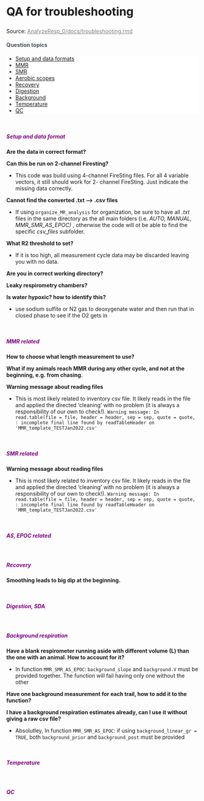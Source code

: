 


<div class="page-header">
  <h2 style="font-size: 30px; text-align:left;">QA for troubleshooting</h2>
  <p>Source: <a href = "https://github.com/kraskura/AnalyzeResp_0/blob/main/docs/troubleshooting.rmd" style = "color:gray;">AnalyzeResp_0/docs/troubleshooting.rmd</a></p>
</div>

<h4 style="color:#495057; font-weight: bold;  text-align: left">Question topics</h4>
<ul class="breadcrumb" style="background-color:#fff; border:none; color:#3e3f3a">
  <li><a href="#setupanddata">Setup and data formats</a></li>
  <li><a href="#MMR">MMR</a></li>
  <li><a href="#SMR">SMR</a></li>
  <li><a href="#AS">Aerobic scopes</a></li>
  <li><a href="#Recovery">Recovery</a></li>
  <li><a href="#SDA">Digestion</a></li>
  <li><a href="#Back">Background</a></li>
  <li><a href="#Temp">Temperature</a></li>
  <li><a href="#QC">QC</a></li>
</ul>


<br><h5><a name = "setupanddata" style = "color:purple; font-weight:bold;">Setup and data format</a></h5>

**Are the data in correct format?**

**Can this be run on 2-channel Firesting?** 
  
  + This code was build using 4-channel FireSting files. For all 4 variable vectors, it still should work for 2- channel FireSting. Just indicate the missing data correctly.

**Cannot find the converted .txt --> .csv files**

  + If using `organize_MR_analysis` for organization, be sure to have all _.txt_ files in the same directory as the all main folders (i.e. _AUTO, MANUAL, MMR_SMR_AS_EPOC)_ , otherwise the code will ot be able to find the specific _csv_files_ subfolder.

**What R2 threshold  to set?**

  + If it is too high, all measurement cycle data may be discarded leaving you with no data.

**Are you in correct working directory?**

**Leaky respirometry chambers?**

**Is water hypoxic? how to identify this?**
  
  + use sodium sulfite or N2 gas to deoxygenate water and then run that in closed phase to see if the O2 gets in




<br><h5><a name = "MMR" style = "color:purple; font-weight:bold;">MMR related </a></h5>

**How to choose what length measurement to use?**


**What if my animals reach MMR during any other cycle, and not at the beginning, e.g. from chasing.**

**Warning message about reading files**

  + This is most likely related to inventory csv file. It likely reads in the file and applied the directed 'cleaning' with no problem (it is always a responsibility of our own to check!). 
  `Warning message: In read.table(file = file, header = header, sep = sep, quote = quote,  : incomplete final line found by readTableHeader on 'MMR_template_TESTJan2022.csv'`


<br><h5><a name = "SMR" style = "color:purple; font-weight:bold;"> SMR related</a></h5>


**Warning message about reading files**

  + This is most likely related to inventory csv file. It likely reads in the file and applied the directed 'cleaning' with no problem (it is always a responsibility of our own to check!). 
  `Warning message: In read.table(file = file, header = header, sep = sep, quote = quote,  : incomplete final line found by readTableHeader on 'MMR_template_TESTJan2022.csv'`

<br><h5><a name = "AS" style = "color:purple; font-weight:bold;"> AS, EPOC related</a></h5>




<br><h5><a name = "Recovery" style = "color:purple; font-weight:bold;"> Recovery</a></h5>

**Smoothing leads to big dip at the beginning.**


<br><h5><a name = "SDA" style = "color:purple; font-weight:bold;"> Digestion, SDA</a></h5>



<br><h5><a name = "Back" style = "color:purple; font-weight:bold;"> Background respiration</a></h5>


**Have a blank respirometer running aside with different volume (L) than the one with an animal. How to account for it?**
  
  + In function `MMR_SMR_AS_EPOC`: `background_slope` and `background.V` must be provided together. The function will fail having only one without the other


**Have one background measurement for each trail, how to add it to the function?**

**I have a background respiration estimates already, can I use it without giving a raw csv file?**
  
  + Absolutley, In function `MMR_SMR_AS_EPOC`: if using `background_linear_gr = TRUE`, both `background_prior` and `background_post` must be provided


<br><h5><a name = "Temp" style = "color:purple; font-weight:bold;"> Temperature</a></h5>




<br><h5><a name = "QC" style = "color:purple; font-weight:bold;"> QC</a></h5>

